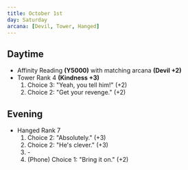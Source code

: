 ```yaml
---
title: October 1st
day: Saturday
arcana: [Devil, Tower, Hanged]
---
```


## Daytime
- Affinity Reading **(Y5000)** with matching arcana **(Devil +2)**
- Tower Rank 4 **(Kindness +3)**
    1. Choice 3: "Yeah, you tell him!" (+2)
    1. Choice 2: "Get your revenge." (+2)

## Evening
- Hanged Rank 7
    1. Choice 2: "Absolutely." (+3)
    1. Choice 2: "He's clever." (+3)
    1. \-
    1. (Phone) Choice 1: "Bring it on." (+2)